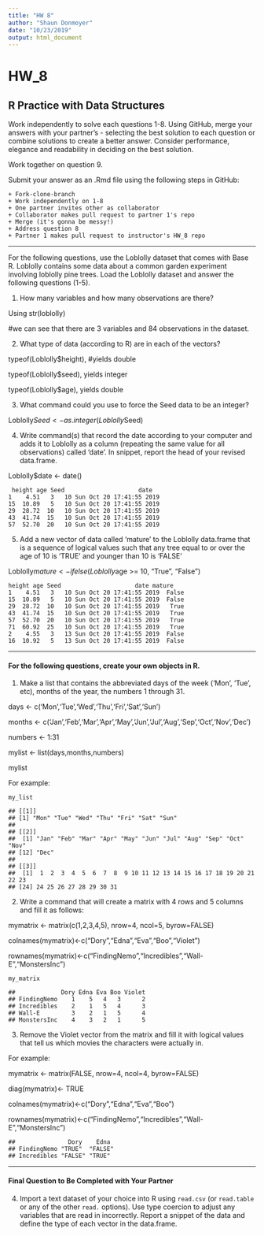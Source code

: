 ```yaml
---
title: "HW 8"
author: "Shaun Donmoyer"
date: "10/23/2019"
output: html_document
---
```

# HW_8
## R Practice with Data Structures

Work independently to solve each questions 1-8. Using GitHub, merge your answers with your partner's - selecting the best solution to each question or combine solutions to create a better answer.  Consider performance, elegance and readability in deciding on the best solution.

Work together on question 9.

Submit your answer as an .Rmd file using the following steps in GitHub:  

    + Fork-clone-branch 
    + Work independently on 1-8  
    + One partner invites other as collaborator  
    + Collaborator makes pull request to partner 1's repo  
    + Merge (it's gonna be messy!)  
    + Address question 8 
    + Partner 1 makes pull request to instructor's HW_8 repo  

***
For the following questions, use the Loblolly dataset that comes with Base R. Loblolly contains some data about a common garden experiment involving loblolly pine trees. Load the Loblolly dataset and answer the following questions (1-5).

1.  How many variables and how many observations are there?

Using str(loblolly)


#we can see that there are 3 variables and 84 observations in the dataset.

2.  What type of data (according to R) are in each of the vectors?

typeof(Loblolly$height), #yields double

typeof(Loblolly$seed), yields integer

typeof(Loblolly$age), yields double

3.  What command could you use to force the Seed data to be an integer?

Loblolly$Seed <- as.integer(Loblolly$Seed)

4.  Write command(s) that record the date according to your computer and
    adds it to Loblolly as a column (repeating the same value for all
    observations) called ‘date’. In snippet, report the head of your
    revised data.frame.
    
Loblolly$date <- date()

```
 height age Seed                     date 
1    4.51   3   10 Sun Oct 20 17:41:55 2019  
15  10.89   5   10 Sun Oct 20 17:41:55 2019  
29  28.72  10   10 Sun Oct 20 17:41:55 2019   
43  41.74  15   10 Sun Oct 20 17:41:55 2019   
57  52.70  20   10 Sun Oct 20 17:41:55 2019   
```


5.  Add a new vector of data called ‘mature’ to the Loblolly data.frame
    that is a sequence of logical values such that any tree equal to or
    over the age of 10 is ‘TRUE’ and younger than 10 is ‘FALSE’
    
Loblolly$mature <- ifelse(Loblolly$age >= 10, "True", "False")

```
height age Seed                     date mature
1    4.51   3   10 Sun Oct 20 17:41:55 2019  False
15  10.89   5   10 Sun Oct 20 17:41:55 2019  False
29  28.72  10   10 Sun Oct 20 17:41:55 2019   True
43  41.74  15   10 Sun Oct 20 17:41:55 2019   True
57  52.70  20   10 Sun Oct 20 17:41:55 2019   True
71  60.92  25   10 Sun Oct 20 17:41:55 2019   True
2    4.55   3   13 Sun Oct 20 17:41:55 2019  False
16  10.92   5   13 Sun Oct 20 17:41:55 2019  False
```

------------------------------------------------------------------------
#### For the following questions, create your own objects in R.

1.  Make a list that contains the abbreviated days of the week (‘Mon’,
    ‘Tue’, etc), months of the year, the numbers 1 through 31.
    
days <- c('Mon','Tue','Wed','Thu','Fri','Sat','Sun')

months <- c('Jan','Feb','Mar','Apr','May','Jun','Jul','Aug','Sep','Oct','Nov','Dec')

numbers <- 1:31

mylist <- list(days,months,numbers)

mylist
    

For example:

    my_list

    ## [[1]]
    ## [1] "Mon" "Tue" "Wed" "Thu" "Fri" "Sat" "Sun"
    ## 
    ## [[2]]
    ##  [1] "Jan" "Feb" "Mar" "Apr" "May" "Jun" "Jul" "Aug" "Sep" "Oct" "Nov"
    ## [12] "Dec"
    ## 
    ## [[3]]
    ##  [1]  1  2  3  4  5  6  7  8  9 10 11 12 13 14 15 16 17 18 19 20 21 22 23
    ## [24] 24 25 26 27 28 29 30 31

2.  Write a command that will create a matrix with 4 rows and 5 columns
    and fill it as follows:
    
mymatrix <- matrix(c(1,2,3,4,5), nrow=4, ncol=5, byrow=FALSE) 

colnames(mymatrix)<-c("Dory","Edna","Eva","Boo","Violet")

rownames(mymatrix)<-c("FindingNemo","Incredibles","Wall-E","MonstersInc")

<!-- -->

    my_matrix

    ##             Dory Edna Eva Boo Violet
    ## FindingNemo    1    5   4   3      2
    ## Incredibles    2    1   5   4      3
    ## Wall-E         3    2   1   5      4
    ## MonstersInc    4    3   2   1      5

3. Remove the Violet vector from the matrix and fill it with logical values that tell us which movies the characters were actually in.

For example:

mymatrix <- matrix(FALSE, nrow=4, ncol=4, byrow=FALSE)

diag(mymatrix)<- TRUE

colnames(mymatrix)<-c("Dory","Edna","Eva","Boo")

rownames(mymatrix)<-c("FindingNemo","Incredibles","Wall-E","MonstersInc")

<!-- -->

    ##               Dory    Edna   
    ## FindingNemo "TRUE"  "FALSE"
    ## Incredibles "FALSE" "TRUE"
    
***
#### Final Question to Be Completed with Your Partner
4. Import a text dataset of your choice into R using `read.csv` (or `read.table` or any of the other `read.` options). Use type coercion to adjust any variables that are read in incorrectly.  Report a snippet of the data and define the type of each vector in the data.frame.

